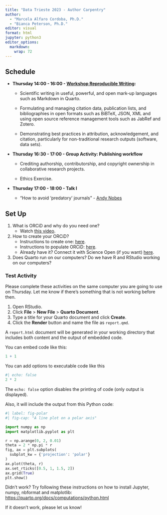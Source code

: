 ```yaml
---
title: "Data Trieste 2023 - Author Carpentry"
author: 
  - "Marcela Alfaro Cordoba, Ph.D."
  - "Bianca Peterson, Ph.D."
editor: visual
format: html
jupyter: python3
editor_options:
  markdown:
    wrap: 72
---
```


## Schedule

-   **Thursday 14:00 - 16:00 - [Workshop Reproducible
    Writing](https://CODATA-RDA-DataScienceSchools.github.io/Materials/blob/master/docs/DataTrieste2023/Quarto/AuthorCarpentry.html):**

    -   Scientific writing in useful, powerful, and open mark-up
        languages such as Markdown in Quarto.

    -   Formulating and managing citation data, publication lists, and
        bibliographies in open formats such as BiBTeX, JSON, XML and
        using open source reference management tools such as JabRef and
        Zotero.

    -   Demonstrating best practices in attribution, acknowledgement,
        and citation, particularly for non-traditional research outputs
        (software, data sets).

-   **Thursday 16:30 - 17:00 - Group Activity: Publishing workflow**

    -   Crediting authorship, contributorship, and copyright ownership
        in collaborative research projects.

    -   Ethics Exercise.

-   **Thursday 17:00 - 18:00 - Talk I**

    -   "How to avoid 'predatory' journals" - [Andy
        Nobes](https://www.inasp.info/staff/andy-nobes-0)

## Set Up

1.  What is ORCiD and why do you need one?
    -   Watch [this video](https://vimeo.com/97150912).
2.  How to create your ORCiD?
    -   Instructions to create one:
        [here](https://authorcarpentry.github.io/orcid-profile/00-orcid-profile.html).
    -   Instructions to populate ORCiD:
        [here](https://authorcarpentry.github.io/orcid-profile/01-adding-works.html).
    -   Already have it? Connect it with Science Open (if you want)
        [here](http://blog.scienceopen.com/2016/06/orcid-integration-at-scienceopen/).
3.  Does Quarto run on our computers? Do we have R and RStudio working on our computers?

### Test Activity

Please complete these activities on the same computer you are going to
use on Thursday. Let me know if there's something that is not working
before then.

1.  Open RStudio.
2.  Click **File** \> **New File** \> **Quarto Document**.
3.  Type a title for your Quarto document and click **Create**.
4.  Click the **Render** button and name the file as `report.qmd`.

A `report.html` document will be generated in your working directory
that includes both content and the output of embedded code.

You can embed code like this:

```r
1 + 1
```

You can add options to executable code like this

```r
#| echo: false
2 * 2
```

The `echo: false` option disables the printing of code (only output is
displayed).

Also, it will include the output from this Python code:

```python
#| label: fig-polar
#| fig-cap: "A line plot on a polar axis"

import numpy as np
import matplotlib.pyplot as plt

r = np.arange(0, 2, 0.01)
theta = 2 * np.pi * r
fig, ax = plt.subplots(
  subplot_kw = {'projection': 'polar'} 
)
ax.plot(theta, r)
ax.set_rticks([0.5, 1, 1.5, 2])
ax.grid(True)
plt.show()
```

Didn't work? Try following these instructions on how to install Jupyter,
numpy, nbformat and matplotlib:
<https://quarto.org/docs/computations/python.html>

If it doesn't work, please let us know!
